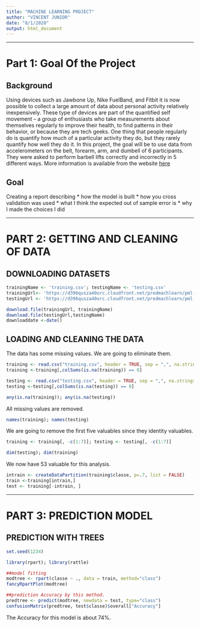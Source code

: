 ```yaml
---
title: "MACHINE LEARNING PROJECT"
author: "VINCENT JUNIOR"
date: "8/1/2020"
output: html_document
---
```


***
# Part 1: Goal Of the Project

## Background
Using devices such as Jawbone Up, Nike FuelBand, and Fitbit it is now
possible to collect a large amount of data about personal activity
relatively inexpensively. These type of devices are part of the
quantified self movement – a group of enthusiasts who take measurements
about themselves regularly to improve their health, to find patterns in
their behavior, or because they are tech geeks. One thing that people
regularly do is quantify how much of a particular activity they do, but
they rarely quantify how well they do it. In this project, the goal will
be to use data from accelerometers on the belt, forearm, arm, and dumbell
of 6 participants. They were asked to perform barbell lifts correctly and
incorrectly in 5 different ways. More information is available from the
website [here](http://groupware.les.inf.puc-rio.br/har)

## Goal

Creating a report describing
* how the model is built
* how you cross validation was used
* what I think the expected out of sample error is
* why I made the choices I did

***
# PART 2: GETTING AND CLEANING OF DATA

## DOWNLOADING DATASETS

```r

trainingName <- 'training.csv'; testingName <- 'testing.csv'
trainingUrl<- 'https://d396qusza40orc.cloudfront.net/predmachlearn/pml-training.csv'
testingUrl <- 'https://d396qusza40orc.cloudfront.net/predmachlearn/pml-testing.csv'

download.file(trainingUrl, trainingName)
download.file(testingUrl,testingName)
downloaddate <-date()
```

## LOADING AND CLEANING THE DATA

The data has some missing values. We are going to eliminate them.

```r
training <- read.csv("training.csv", header = TRUE, sep = ",", na.strings=c("NA","","#DIV/0!"))
training <-training[,colSums(is.na(training)) == 0]

testing <- read.csv("testing.csv", header = TRUE, sep = ",", na.strings=c("NA", "", "#DIV/0!"))
testing <-testing[,colSums(is.na(testing)) == 0]

any(is.na(training)); any(is.na(testing))
```

All missing values are removed. 

```r
names(training); names(testing)
```

We are going to remove the first five valuables since they identity valuables. 

```r
training <- training[, -c(1:7)]; testing <- testing[, -c(1:7)]

dim(testing); dim(training)
```

We now have 53 valuable for this analysis. 

```r
intrain <- createDataPartition(training$classe, p=.7, list = FALSE)
train <-training[intrain,]
test <- training[-intrain, ]

```

***
# PART 3: PREDICTION MODEL

## PREDICTION WITH TREES

```r
set.seed(1234)

library(rpart); library(rattle)

##model fitting
modtree <- rpart(classe ~ ., data = train, method="class")
fancyRpartPlot(modtree)

##prediction Accuracy by this method.
predtree <- predict(modtree, newdata = test, type="class")
confusionMatrix(predtree, test$classe)$overall["Accuracy"] 

```

The Accuracy for this model is about 74%. 


